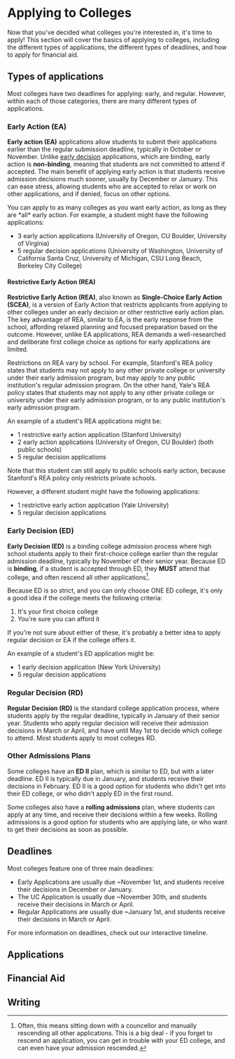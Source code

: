 
# Applying to Colleges

Now that you've decided what colleges you're interested in, it's time to apply! This section will cover the basics of applying to colleges, including the different types of applications, the different types of deadlines, and how to apply for financial aid.

## Types of applications

Most colleges have two deadlines for applying: early, and regular. However, within each of those categories, there are many different types of applications.

### Early Action (EA)

**Early action (EA)** applications allow students to submit their applications earlier than the regular submission deadline, typically in October or November. Unlike [early decision](#early-decision-ed) applications, which are binding, early action is **non-binding**, meaning that students are not committed to attend if accepted. The main benefit of applying early action is that students receive admission decisions much sooner, usually by December or January. This can ease stress, allowing students who are accepted to relax or work on other applications, and if denied, focus on other options.

<Callout type="info">
You can apply to as many colleges as you want early action, as long as they are *all* early action. For example, a student might have the following applications:

- 3 early action applications (University of Oregon, CU Boulder, University of Virginia)
- 5 regular decision applications (University of Washington, University of California Santa Cruz, University of Michigan, CSU Long Beach, Berkeley City College)
</Callout>

#### Restrictive Early Action (REA)

**Restrictive Early Action (REA)**, also known as **Single-Choice Early Action (SCEA)**, is a version of Early Action that restricts applicants from applying to other colleges under an early decision or other restrictive early action plan. The key advantage of REA, similar to EA, is the early response from the school, affording relaxed planning and focused preparation based on the outcome. However, unlike EA applications, REA demands a well-researched and deliberate first college choice as options for early applications are limited.

Restrictions on REA vary by school. For example, Stanford's REA policy states that students may not apply to any other private college or university under their early admission program, but may apply to any public institution's regular admission program. On the other hand, Yale's REA policy states that students may not apply to any other private college or university under their early admission program, or to any public institution's early admission program.

<Callout type="info">
An example of a student's REA applications might be:

- 1 restrictive early action application (Stanford University)
- 2 early action applications (University of Oregon, CU Boulder) (both public schools)
- 5 regular decision applications

Note that this student can still apply to public schools early action, because Stanford's REA policy only restricts private schools.

However, a different student might have the following applications:

- 1 restrictive early action application (Yale University)
- 5 regular decision applications
</Callout>

### Early Decision (ED)

**Early Decision (ED)** is a binding college admission process where high school students apply to their first-choice college earlier than the regular admission deadline, typically by November of their senior year. Because ED is **binding**, if a student is accepted through ED, they **MUST** attend that college, and often rescend all other applications[^1].

Because ED is so strict, and you can only choose ONE ED college, it's only a good idea if the college meets the following criteria:

1. It's your first choice college
2. You're sure you can afford it

If you're not sure about either of these, it's probably a better idea to apply regular decision or EA if the college offers it.

<Callout type="info">
An example of a student's ED application might be:

- 1 early decision application (New York University)
- 5 regular decision applications
</Callout>

### Regular Decision (RD)

**Regular Decision (RD)** is the standard college application process, where students apply by the regular deadline, typically in January of their senior year. Students who apply regular decision will receive their admission decisions in March or April, and have until May 1st to decide which college to attend. Most students apply to most colleges RD.

### Other Admissions Plans

Some colleges have an **ED II** plan, which is similar to ED, but with a later deadline. ED II is typically due in January, and students receive their decisions in February. ED II is a good option for students who didn't get into their ED college, or who didn't apply ED in the first round.

Some colleges also have a **rolling admissions** plan, where students can apply at any time, and receive their decisions within a few weeks. Rolling admissions is a good option for students who are applying late, or who want to get their decisions as soon as possible.

[^1]: Often, this means sitting down with a councellor and manually rescending all other applications. This is a big deal - if you forget to rescend an application, you can get in trouble with your ED college, and can even have your admission rescended.

## Deadlines

Most colleges feature one of three main deadlines:

- Early Applications are usually due ~November 1st, and students receive their decisions in December or January.
- The UC Application is usually due ~November 30th, and students receive their decisions in March or April.
- Regular Applications are usually due ~January 1st, and students receive their decisions in March or April.

For more information on deadlines, check out our interactive timeline.
<Cards>
<Card title="Timeline" href="/timeline" icon="⌛ " />
</Cards>

## Applications

<Cards>
<Card title="The UC Application" href="/apply/uc-application"  />
<Card title="The Common Application" href="/apply/common-application"  />
<Card title="The CSU Application" href="/apply/csu-application"  />
</Cards>

## Financial Aid

<Cards>
<Card title="FAFSA" href="/apply/financial-aid/fafsa"  />
<Card title="CSS Profile" href="/apply/financial-aid/css-profile"  />
</Cards>

## Writing

<Cards>
<Card title="Essays" href="/apply/essays"  />
<Card title="Letters of Reccomendation" href="/apply/letters"  />
</Cards>
